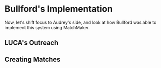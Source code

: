 # Bullford's Implementation

Now, let's shift focus to Audrey's side, and look at how Bullford was able to implement this system using MatchMaker.

## LUCA's Outreach

## Creating Matches